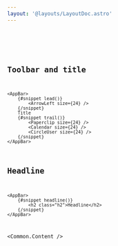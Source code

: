 ```yaml
---
layout: '@layouts/LayoutDoc.astro'
---
```




<Preview client:load>
	<Fragment slot="preview">
		<Example client:load />
	</Fragment>
	<Fragment slot="code">
		<Code code={ExampleRaw} lang="svelte" />
	</Fragment>
</Preview>

## Toolbar and title
```svelte
<AppBar>
	{#snippet lead()}
        <ArrowLeft size={24} />
	{/snippet}
    Title
	{#snippet trail()}
        <Paperclip size={24} />
        <Calendar size={24} />
        <CircleUser size={24} />
	{/snippet}
</AppBar>
```

## Headline
```svelte
<AppBar>
	{#snippet headline()}
		<h2 class="h2">Headline</h2>
	{/snippet}
</AppBar>
```

<Common.Content />